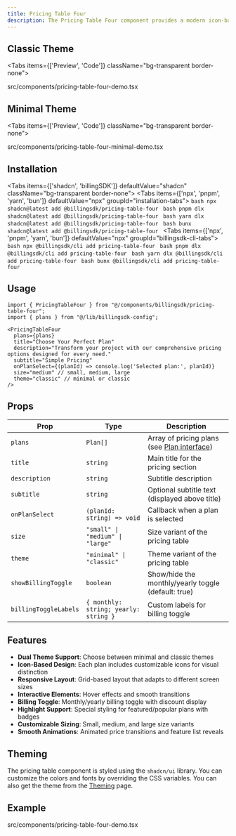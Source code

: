 ```yaml
---
title: Pricing Table Four
description: The Pricing Table Four component provides a modern icon-based design for displaying pricing plans. This component features clean layouts, smooth animations, and support for both minimal and classic themes.
---
```


## Classic Theme

<Tabs items={['Preview', 'Code']} className="bg-transparent border-none">
  <Tab value="Preview" className="border-none bg-transparent p-0 mt-3">
    <PreviewComponents registryName="pricing-table-four">
      <PricingTableFourDemo />
    </PreviewComponents>
  </Tab>

  <Tab value="Code" className="mt-3">
    <include cwd lang="tsx" meta='title="src/components/pricing-table-four-demo.tsx"'>src/components/pricing-table-four-demo.tsx</include>
  </Tab>

</Tabs>

## Minimal Theme

<Tabs items={['Preview', 'Code']} className="bg-transparent border-none">
  <Tab value="Preview" className="border-none bg-transparent p-0 mt-3">
    <PreviewComponents registryName="pricing-table-four">
      <PricingTableFourMinimalDemo />
    </PreviewComponents>
  </Tab>

  <Tab value="Code" className="mt-3">
    <include cwd lang="tsx" meta='title="src/components/pricing-table-four-minimal-demo.tsx"'>src/components/pricing-table-four-minimal-demo.tsx</include>
  </Tab>
</Tabs>

## Installation

<Tabs items={['shadcn', 'billingSDK']} defaultValue="shadcn" className="bg-transparent border-none">
  <Tab value="shadcn" className="border-none bg-transparent p-0 mt-3">
    <Tabs items={['npx', 'pnpm', 'yarn', 'bun']} defaultValue="npx" groupId="installation-tabs">
      <Tab value="npx">
        ```bash
        npx shadcn@latest add @billingsdk/pricing-table-four
        ```
      </Tab>
      <Tab value="pnpm">
        ```bash
        pnpm dlx shadcn@latest add @billingsdk/pricing-table-four
        ```
      </Tab>
      <Tab value="yarn">
        ```bash
        yarn dlx shadcn@latest add @billingsdk/pricing-table-four
        ```
      </Tab>
      <Tab value="bun">
        ```bash
        bunx shadcn@latest add @billingsdk/pricing-table-four
        ```
      </Tab>
    </Tabs>
  </Tab>
  <Tab value="billingSDK" className="border-none bg-transparent p-0 mt-3">
    <Tabs items={['npx', 'pnpm', 'yarn', 'bun']} defaultValue="npx" groupId="billingsdk-cli-tabs">
      <Tab value="npx">
        ```bash
        npx @billingsdk/cli add pricing-table-four
        ```
      </Tab>
      <Tab value="pnpm">
        ```bash
        pnpm dlx @billingsdk/cli add pricing-table-four
        ```
      </Tab>
      <Tab value="yarn">
        ```bash
        yarn dlx @billingsdk/cli add pricing-table-four
        ```
      </Tab>
      <Tab value="bun">
        ```bash
        bunx @billingsdk/cli add pricing-table-four
        ```
      </Tab>
    </Tabs>
  </Tab>
</Tabs>

## Usage

```tsx
import { PricingTableFour } from "@/components/billingsdk/pricing-table-four";
import { plans } from "@/lib/billingsdk-config";
```

```tsx
<PricingTableFour 
  plans={plans}
  title="Choose Your Perfect Plan"
  description="Transform your project with our comprehensive pricing options designed for every need."
  subtitle="Simple Pricing"
  onPlanSelect={(planId) => console.log('Selected plan:', planId)}
  size="medium" // small, medium, large
  theme="classic" // minimal or classic
/>
```

## Props

| Prop | Type | Description |
|------|------|-------------|
| `plans` | `Plan[]` | Array of pricing plans (see [Plan interface](/docs/interfaces#plan-interface)) |
| `title` | `string` | Main title for the pricing section |
| `description` | `string` | Subtitle description |
| `subtitle` | `string` | Optional subtitle text (displayed above title) |
| `onPlanSelect` | `(planId: string) => void` | Callback when a plan is selected |
| `size` | `"small" \| "medium" \|  "large"` | Size variant of the pricing table |
| `theme` | `"minimal" \| "classic"` | Theme variant of the pricing table |
| `showBillingToggle` | `boolean` | Show/hide the monthly/yearly toggle (default: true) |
| `billingToggleLabels` | `{ monthly: string; yearly: string }` | Custom labels for billing toggle |

## Features

- **Dual Theme Support**: Choose between minimal and classic themes
- **Icon-Based Design**: Each plan includes customizable icons for visual distinction
- **Responsive Layout**: Grid-based layout that adapts to different screen sizes
- **Interactive Elements**: Hover effects and smooth transitions
- **Billing Toggle**: Monthly/yearly billing toggle with discount display
- **Highlight Support**: Special styling for featured/popular plans with badges
- **Customizable Sizing**: Small, medium, and large size variants
- **Smooth Animations**: Animated price transitions and feature list reveals

## Theming

The pricing table component is styled using the `shadcn/ui` library. You can customize the colors and fonts by overriding the CSS variables. You can also get the theme from the [Theming](/docs/theming) page.

## Example
<include cwd lang="tsx" meta='title="src/components/pricing-table-four-demo.tsx"'>src/components/pricing-table-four-demo.tsx</include>
